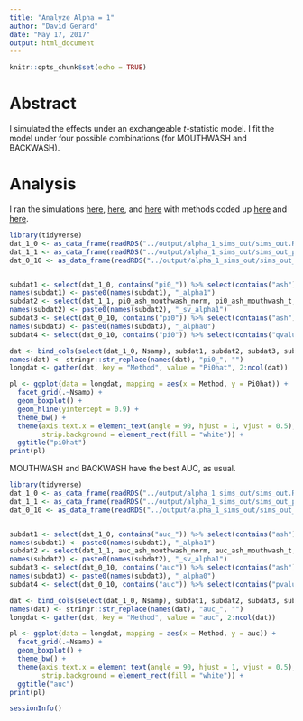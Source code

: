 ```yaml
---
title: "Analyze Alpha = 1"
author: "David Gerard"
date: "May 17, 2017"
output: html_document
---
```


```r
knitr::opts_chunk$set(echo = TRUE)
```

# Abstract

I simulated the effects under an exchangeable $t$-statistic model. I fit the model under four possible combinations (for MOUTHWASH and BACKWASH).

# Analysis

I ran the simulations [here](https://github.com/dcgerard/ruvb_plus_ash/blob/master/code/exchangeable_mouthwash_sims.R), [here](https://github.com/dcgerard/ruvb_plus_ash/blob/master/code/exchangeable_mouthwash_sims_asifalpha0.R), and [here](https://github.com/dcgerard/ruvb_plus_ash/blob/master/code/exchangeable_mouthwash_sims_pen.R) with methods coded up [here](https://github.com/dcgerard/ruvb_plus_ash/blob/master/code/non_nc_methods.R) and [here](https://github.com/dcgerard/ruvb_sims/blob/nc_var/Code/nc_adjustment_methods.R).

```r
library(tidyverse)
dat_1_0 <- as_data_frame(readRDS("../output/alpha_1_sims_out/sims_out.RDS"))
dat_1_1 <- as_data_frame(readRDS("../output/alpha_1_sims_out/sims_out_pen.RDS"))
dat_0_10 <- as_data_frame(readRDS("../output/alpha_1_sims_out/sims_out_asifalpha0.RDS"))


subdat1 <- select(dat_1_0, contains("pi0_")) %>% select(contains("ash"))
names(subdat1) <- paste0(names(subdat1), "_alpha1")
subdat2 <- select(dat_1_1, pi0_ash_mouthwash_norm, pi0_ash_mouthwash_t, pi0_ash_backwash)
names(subdat2) <- paste0(names(subdat2), "_sv_alpha1")
subdat3 <- select(dat_0_10, contains("pi0")) %>% select(contains("ash"))
names(subdat3) <- paste0(names(subdat3), "_alpha0")
subdat4 <- select(dat_0_10, contains("pi0")) %>% select(contains("qvalue"))

dat <- bind_cols(select(dat_1_0, Nsamp), subdat1, subdat2, subdat3, subdat4)
names(dat) <- stringr::str_replace(names(dat), "pi0_", "")
longdat <- gather(dat, key = "Method", value = "Pi0hat", 2:ncol(dat))

pl <- ggplot(data = longdat, mapping = aes(x = Method, y = Pi0hat)) +
  facet_grid(.~Nsamp) +
  geom_boxplot() +
  geom_hline(yintercept = 0.9) +
  theme_bw() +
  theme(axis.text.x = element_text(angle = 90, hjust = 1, vjust = 0.5),
        strip.background = element_rect(fill = "white")) +
  ggtitle("pi0hat")
print(pl)
```

MOUTHWASH and BACKWASH have the best AUC, as usual.

```r
library(tidyverse)
dat_1_0 <- as_data_frame(readRDS("../output/alpha_1_sims_out/sims_out.RDS"))
dat_1_1 <- as_data_frame(readRDS("../output/alpha_1_sims_out/sims_out_pen.RDS"))
dat_0_10 <- as_data_frame(readRDS("../output/alpha_1_sims_out/sims_out_asifalpha0.RDS"))


subdat1 <- select(dat_1_0, contains("auc_")) %>% select(contains("ash"))
names(subdat1) <- paste0(names(subdat1), "_alpha1")
subdat2 <- select(dat_1_1, auc_ash_mouthwash_norm, auc_ash_mouthwash_t, auc_ash_backwash)
names(subdat2) <- paste0(names(subdat2), "_sv_alpha1")
subdat3 <- select(dat_0_10, contains("auc")) %>% select(contains("ash"))
names(subdat3) <- paste0(names(subdat3), "_alpha0")
subdat4 <- select(dat_0_10, contains("auc")) %>% select(contains("pvalue"))

dat <- bind_cols(select(dat_1_0, Nsamp), subdat1, subdat2, subdat3, subdat4)
names(dat) <- stringr::str_replace(names(dat), "auc_", "")
longdat <- gather(dat, key = "Method", value = "auc", 2:ncol(dat))

pl <- ggplot(data = longdat, mapping = aes(x = Method, y = auc)) +
  facet_grid(.~Nsamp) +
  geom_boxplot() +
  theme_bw() +
  theme(axis.text.x = element_text(angle = 90, hjust = 1, vjust = 0.5),
        strip.background = element_rect(fill = "white")) +
  ggtitle("auc")
print(pl)
```

```r
sessionInfo()
```
